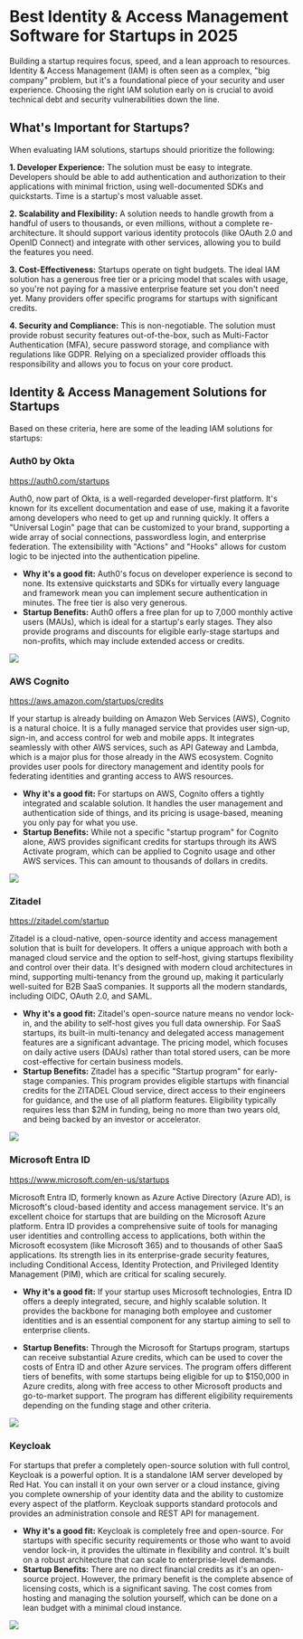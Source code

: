 # Best Identity & Access Management Software for Startups in 2025

Building a startup requires focus, speed, and a lean approach to resources. Identity & Access Management (IAM) is often seen as a complex, "big company" problem, but it's a foundational piece of your security and user experience. Choosing the right IAM solution early on is crucial to avoid technical debt and security vulnerabilities down the line.

## What's Important for Startups?

When evaluating IAM solutions, startups should prioritize the following:

**1\. Developer Experience:** The solution must be easy to integrate. Developers should be able to add authentication and authorization to their applications with minimal friction, using well-documented SDKs and quickstarts. Time is a startup's most valuable asset.

**2\. Scalability and Flexibility:** A solution needs to handle growth from a handful of users to thousands, or even millions, without a complete re-architecture. It should support various identity protocols (like OAuth 2.0 and OpenID Connect) and integrate with other services, allowing you to build the features you need.

**3\. Cost-Effectiveness:** Startups operate on tight budgets. The ideal IAM solution has a generous free tier or a pricing model that scales with usage, so you're not paying for a massive enterprise feature set you don't need yet. Many providers offer specific programs for startups with significant credits.

**4\. Security and Compliance:** This is non-negotiable. The solution must provide robust security features out-of-the-box, such as Multi-Factor Authentication (MFA), secure password storage, and compliance with regulations like GDPR. Relying on a specialized provider offloads this responsibility and allows you to focus on your core product.

## Identity & Access Management Solutions for Startups

Based on these criteria, here are some of the leading IAM solutions for startups:

### Auth0 by Okta

https://auth0.com/startups

Auth0, now part of Okta, is a well-regarded developer-first platform. It's known for its excellent documentation and ease of use, making it a favorite among developers who need to get up and running quickly. It offers a "Universal Login" page that can be customized to your brand, supporting a wide array of social connections, passwordless login, and enterprise federation. The extensibility with "Actions" and "Hooks" allows for custom logic to be injected into the authentication pipeline.

* **Why it's a good fit:** Auth0's focus on developer experience is second to none. Its extensive quickstarts and SDKs for virtually every language and framework mean you can implement secure authentication in minutes. The free tier is also very generous.  
* **Startup Benefits:** Auth0 offers a free plan for up to 7,000 monthly active users (MAUs), which is ideal for a startup's early stages. They also provide programs and discounts for eligible early-stage startups and non-profits, which may include extended access or credits.

![](/img/best-iam-for-startups/auth0.com-startups.png)

### AWS Cognito

https://aws.amazon.com/startups/credits

If your startup is already building on Amazon Web Services (AWS), Cognito is a natural choice. It is a fully managed service that provides user sign-up, sign-in, and access control for web and mobile apps. It integrates seamlessly with other AWS services, such as API Gateway and Lambda, which is a major plus for those already in the AWS ecosystem. Cognito provides user pools for directory management and identity pools for federating identities and granting access to AWS resources.

* **Why it's a good fit:** For startups on AWS, Cognito offers a tightly integrated and scalable solution. It handles the user management and authentication side of things, and its pricing is usage-based, meaning you only pay for what you use.  
* **Startup Benefits:** While not a specific "startup program" for Cognito alone, AWS provides significant credits for startups through its AWS Activate program, which can be applied to Cognito usage and other AWS services. This can amount to thousands of dollars in credits.

![](/img/best-iam-for-startups/aws.amazon.com-startups.png)

### Zitadel

https://zitadel.com/startup

Zitadel is a cloud-native, open-source identity and access management solution that is built for developers. It offers a unique approach with both a managed cloud service and the option to self-host, giving startups flexibility and control over their data. It's designed with modern cloud architectures in mind, supporting multi-tenancy from the ground up, making it particularly well-suited for B2B SaaS companies. It supports all the modern standards, including OIDC, OAuth 2.0, and SAML.

* **Why it's a good fit:** Zitadel's open-source nature means no vendor lock-in, and the ability to self-host gives you full data ownership. For SaaS startups, its built-in multi-tenancy and delegated access management features are a significant advantage. The pricing model, which focuses on daily active users (DAUs) rather than total stored users, can be more cost-effective for certain business models.  
* **Startup Benefits:** Zitadel has a specific "Startup program" for early-stage companies. This program provides eligible startups with financial credits for the ZITADEL Cloud service, direct access to their engineers for guidance, and the use of all platform features. Eligibility typically requires less than $2M in funding, being no more than two years old, and being backed by an investor or accelerator.

![](/img/best-iam-for-startups/zitadel.com-startup.png)

### Microsoft Entra ID

https://www.microsoft.com/en-us/startups

Microsoft Entra ID, formerly known as Azure Active Directory (Azure AD), is Microsoft's cloud-based identity and access management service. It's an excellent choice for startups that are building on the Microsoft Azure platform. Entra ID provides a comprehensive suite of tools for managing user identities and controlling access to applications, both within the Microsoft ecosystem (like Microsoft 365) and to thousands of other SaaS applications. Its strength lies in its enterprise-grade security features, including Conditional Access, Identity Protection, and Privileged Identity Management (PIM), which are critical for scaling securely.

* **Why it's a good fit:** If your startup uses Microsoft technologies, Entra ID offers a deeply integrated, secure, and highly scalable solution. It provides the backbone for managing both employee and customer identities and is an essential component for any startup aiming to sell to enterprise clients.

* **Startup Benefits:** Through the Microsoft for Startups program, startups can receive substantial Azure credits, which can be used to cover the costs of Entra ID and other Azure services. The program offers different tiers of benefits, with some startups being eligible for up to $150,000 in Azure credits, along with free access to other Microsoft products and go-to-market support. The program has different eligibility requirements depending on the funding stage and other criteria.

![](/img/best-iam-for-startups/microsoft.com-startup.png)

### Keycloak  

For startups that prefer a completely open-source solution with full control, Keycloak is a powerful option. It is a standalone IAM server developed by Red Hat. You can install it on your own server or a cloud instance, giving you complete ownership of your identity data and the ability to customize every aspect of the platform. Keycloak supports standard protocols and provides an administration console and REST API for management.

* **Why it's a good fit:** Keycloak is completely free and open-source. For startups with specific security requirements or those who want to avoid vendor lock-in, it provides the ultimate in flexibility and control. It's built on a robust architecture that can scale to enterprise-level demands.  
* **Startup Benefits:** There are no direct financial credits as it's an open-source project. However, the primary benefit is the complete absence of licensing costs, which is a significant saving. The cost comes from hosting and managing the solution yourself, which can be done on a lean budget with a minimal cloud instance.

![](/img/best-iam-for-startups/keycloak.org.png)